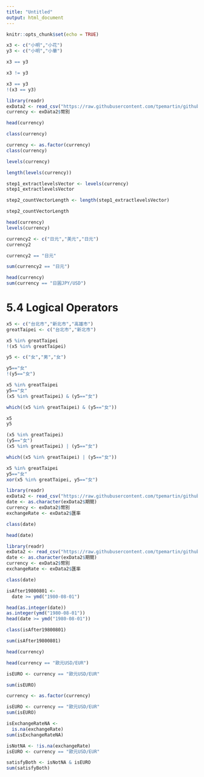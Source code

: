 ```yaml
---
title: "Untitled"
output: html_document
---
```


```r
knitr::opts_chunk$set(echo = TRUE)
```

```r
x3 <- c("小明","小花")
y3 <- c("小明","小華")
```
```r
x3 == y3
```
```r
x3 != y3
```
```r
x3 == y3
!(x3 == y3)
```
```r
library(readr)
exData2 <- read_csv("https://raw.githubusercontent.com/tpemartin/github-data/master/exData2.csv")
currency <- exData2$幣別
```
```r
head(currency)
```

```r
class(currency)
```
```r
currency <- as.factor(currency)
class(currency)
```
```r
levels(currency)
```
```r
length(levels(currency))
```
```r
step1_extractlevelsVector <- levels(currency)
step1_extractlevelsVector
```
```r
step2_countVectorLength <- length(step1_extractlevelsVector)
```

```r
step2_countVectorLength
```
```r
head(currency)
levels(currency)
```
```r
currency2 <- c("日元","美元","日元")
currency2
```
```r
currency2 == "日元"
```
```r
sum(currency2 == "日元")
```
```r
head(currency)
sum(currency == "日圓JPY/USD")
```
# 5.4 Logical Operators
```r
x5 <- c("台北市","新北市","高雄市")
greatTaipei <- c("台北市","新北市")

x5 %in% greatTaipei
!(x5 %in% greatTaipei)
```
```r
y5 <- c("女","男","女")

y5=="女"
!(y5=="女")
```
```r
x5 %in% greatTaipei
y5=="女"
(x5 %in% greatTaipei) & (y5=="女")
```
```r
which((x5 %in% greatTaipei) & (y5=="女"))
```
```r
x5
y5
```
```r
(x5 %in% greatTaipei)
(y5=="女") 
(x5 %in% greatTaipei) | (y5=="女")
```
```r
which((x5 %in% greatTaipei) | (y5=="女"))
```
```r
x5 %in% greatTaipei
y5=="女"
xor(x5 %in% greatTaipei, y5=="女")
```
```r
library(readr)
exData2 <- read_csv("https://raw.githubusercontent.com/tpemartin/github-data/master/exData2.csv")
date <- as.character(exData2$期間)
currency <- exData2$幣別
exchangeRate <- exData2$匯率
```
```r
class(date)
```
```r
head(date)
```
```r
library(readr)
exData2 <- read_csv("https://raw.githubusercontent.com/tpemartin/github-data/master/exData2.csv")
date <- as.character(exData2$期間)
currency <- exData2$幣別
exchangeRate <- exData2$匯率
```
```r
class(date)
```
```r
isAfter19800801 <-
  date >= ymd("1980-08-01")
```

```r
head(as.integer(date))
as.integer(ymd("1980-08-01"))
head(date >= ymd("1980-08-01"))
```
```r
class(isAfter19800801)
```
```r
sum(isAfter19800801)
```
```r
head(currency)
```
```r
head(currency == "歐元USD/EUR")

isEURO <- currency == "歐元USD/EUR"
```

```r
sum(isEURO)
```
```r
currency <- as.factor(currency)
```

```r
isEURO <- currency == "歐元USD/EUR"
sum(isEURO)
```
```r
isExchangeRateNA <-
  is.na(exchangeRate)
sum(isExchangeRateNA)
```
```r
isNotNA <- !is.na(exchangeRate)
isEURO <- currency == "歐元USD/EUR"
```
```r
satisfyBoth <- isNotNA & isEURO
sum(satisfyBoth)
```


